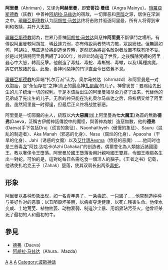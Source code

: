 {{unreferenced|time=2015-03-16T15:52:33+00:00}}
{{琐罗亚斯德教}}'''阿里曼'''（Ahriman），又译为'''阿赫里曼'''，即'''安哥拉·曼纽'''（Angra Mainyu）。[[瑣羅亞斯德教|瑣羅亞斯德教]]（祆教）中善神[[阿胡拉·马兹达|阿胡拉·马兹达]]的宿敌，一切罪恶和[[黑暗|黑暗]]之源，居住在深渊之中。[[瑣羅亞斯德教|瑣羅亞斯德教]]认为[[阿胡拉·马兹达|阿胡拉·马兹达]]终将击败并驱逐阿里曼，所有人将得到审判和救赎，并升入[[天国|天国]]。

[[瑣羅亞斯德教|瑣羅亞斯德教]]認為，世界乃善神[[阿胡拉·马兹达|阿胡拉·马兹达]]與惡神'''阿里曼'''不斷爭鬥之場所。有傳說阿里曼較阿胡拉．瑪茲達力弱，亦有傳說兩者勢均力敵，眾說紛紜。但無論如何，阿胡拉．瑪茲達於將創造世界時，定然認為將這名敵對者放置不睬有所不妥。於是以咒語將阿里曼困縛了3000年，並趁此時創造了世界。之後解除咒縛的阿里曼心中大怒，轉而反擊。他創造了毒蛙、毒蛇、毒蜥蜴、毒蠍，以及1萬種病魔，將它們放諸於世。此後，善神同惡神的鬥爭直至今日依​​舊不息。

[[瑣羅亞斯德教|瑣羅亞斯德教]]的异端“扎尔万派”认为，奥尔马兹达（ohrmazd）和阿里曼是一对双胞胎，是“永恒存在”之神(真正的最高神[[扎爾萬|扎爾萬]])的儿子。神曾发誓：要赐给先出生的儿子统治一切的权利。于是本该后出生的阿里曼竭尽全力挤了出来，代替他的兄弟成了先出生的儿子。无奈的神只能在洗礼奥尔马兹达之后，将权柄交给了阿里曼。虽然阿里曼一时得逞，但最后正义终将战胜邪恶。

阿里曼是一切邪魔的主人，統馭以'''六大惡魔'''(加上阿里曼為'''七大魔王''')為首的無數'''德弗'''(Daeva，泛稱古伊朗神話傳說中的魔怪，與善神為敵）造惡無數，他的'''德弗'''(Daeva)手下包括Druj（谎言的象征）、Naonhaithyeh（傲慢的象征）、Sauru（混乱的制造者）、Aka Manah（邪恶的化身）、Nasu（腐烂的化身）、Apaosha（干旱的化身）、Jahi（诱惑的女魔）以及[[艾什瑪|艾什瑪]]Aesma（愤怒的恶魔）......他同时也是三首毒[[龙|龙]]“阿兹.达哈卡(Azhi Dahaka)”的创造者。偶爾會化為人類接近諸國國王，教以奢侈令王墮落。阿里曼於國王墮落後用計親吻國王雙肩，令國王兩肩各生出一對蛇。可怕的是，這對蛇每日各需吃食一個活人的腦子。《王者之书》记载，他诱使扎哈克王子（Zahak）堕落，使其双肩长出两条[[毒蛇|毒蛇]]。

==形象==
阿里曼以各种形象出现，如一名青年男子、一条毒蛇、一只蝎子......他常制造种种与美好作对的恶事：以丑陋毁坏美丽，以病疫夺走健康，以死亡残害生命。他使水变咸、土地荒芜、植物枯萎、动物衰弱、制造沙尘暴、用烟雾玷污圣火。他曾经杀死了最初的人和最初的牛。
==參見==
*[[德弗|德弗]]（Daeva）
*[[阿胡拉·马兹达|阿胡拉·马兹达]]（Ahura．Mazda）


[[Category:祆教|A]]
[[Category:惡魔|A]]
[[Category:邪恶神|A]]
[[Category:波斯神话|Category:波斯神话]]